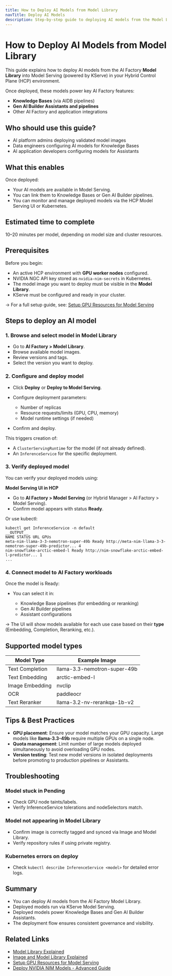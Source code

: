 ```yaml
---
title: How to Deploy AI Models from Model Library
navTitle: Deploy AI Models
description: Step-by-step guide to deploying AI models from the Model Library to Model Serving in Hybrid Control Plane.
---
```


# How to Deploy AI Models from Model Library

This guide explains how to deploy AI models from the AI Factory **Model Library** into Model Serving (powered by KServe) in your Hybrid Control Plane (HCP) environment.

Once deployed, these models power key AI Factory features:

-   **Knowledge Bases** (via AIDB pipelines)
-   **Gen AI Builder Assistants and pipelines**
-   Other AI Factory and application integrations

## Who should use this guide?

-   AI platform admins deploying validated model images
-   Data engineers configuring AI models for Knowledge Bases
-   AI application developers configuring models for Assistants

## What this enables

Once deployed:

-   Your AI models are available in Model Serving.
-   You can link them to Knowledge Bases or Gen AI Builder pipelines.
-   You can monitor and manage deployed models via the HCP Model Serving UI or Kubernetes.

## Estimated time to complete

10–20 minutes per model, depending on model size and cluster resources.

## Prerequisites

Before you begin:

-   An active HCP environment with **GPU worker nodes** configured.
-   NVIDIA NGC API key stored as `nvidia-nim-secrets` in Kubernetes.
-   The model image you want to deploy must be visible in the **Model Library**.
-   KServe must be configured and ready in your cluster.

→ For a full setup guide, see: [Setup GPU Resources for Model Serving](/edb-postgres-ai/hybrid-manager/ai-factory/learn/how-to/setup-gpu/)

## Steps to deploy an AI model

### 1. Browse and select model in Model Library

-   Go to **AI Factory > Model Library**.
-   Browse available model images.
-   Review versions and tags.
-   Select the version you want to deploy.

### 2. Configure and deploy model

-   Click **Deploy** or **Deploy to Model Serving**.

-   Configure deployment parameters:

    -   Number of replicas
    -   Resource requests/limits (GPU, CPU, memory)
    -   Model runtime settings (if needed)

-   Confirm and deploy.

This triggers creation of:

-   A `ClusterServingRuntime` for the model (if not already defined).
-   An `InferenceService` for the specific deployment.

### 3. Verify deployed model

You can verify your deployed models using:

**Model Serving UI in HCP**

-   Go to **AI Factory > Model Serving** (or Hybrid Manager > AI Factory > Model Serving).
-   Confirm model appears with status **Ready**.

Or use kubectl:

```shell
kubectl get InferenceService -n default
__OUTPUT__
NAME STATUS URL GPUs
meta-nim-llama-3-3-nemotron-super-49b Ready http://meta-nim-llama-3-3-nemotron-super-49b-predictor... 4
nim-snowflake-arctic-embed-l Ready http://nim-snowflake-arctic-embed-l-predictor... 1
...
```

### 4. Connect model to AI Factory workloads

Once the model is Ready:

-   You can select it in:

    -   Knowledge Base pipelines (for embedding or reranking)
    -   Gen AI Builder pipelines
    -   Assistant configurations

→ The UI will show models available for each use case based on their **type** (Embedding, Completion, Reranking, etc.).

## Supported model types

| Model Type      | Example Image                |
| --------------- | ---------------------------- |
| Text Completion | llama-3.3-nemotron-super-49b |
| Text Embedding  | arctic-embed-l               |
| Image Embedding | nvclip                       |
| OCR             | paddleocr                    |
| Text Reranker   | llama-3.2-nv-rerankqa-1b-v2  |

## Tips & Best Practices

-   **GPU placement**: Ensure your model matches your GPU capacity. Large models like **llama-3.3-49b** require multiple GPUs on a single node.
-   **Quota management**: Limit number of large models deployed simultaneously to avoid overloading GPU nodes.
-   **Version testing**: Test new model versions in isolated deployments before promoting to production pipelines or Assistants.

## Troubleshooting

### Model stuck in Pending

-   Check GPU node taints/labels.
-   Verify InferenceService tolerations and nodeSelectors match.

### Model not appearing in Model Library

-   Confirm image is correctly tagged and synced via Image and Model Library.
-   Verify repository rules if using private registry.

### Kubernetes errors on deploy

-   Check `kubectl describe InferenceService <model>` for detailed error logs.

## Summary

-   You can deploy AI models from the AI Factory Model Library.
-   Deployed models run via KServe Model Serving.
-   Deployed models power Knowledge Bases and Gen AI Builder Assistants.
-   The deployment flow ensures consistent governance and visibility.

## Related Links

-   [Model Library Explained](/edb-postgres-ai/ai-factory/learn/explained/model-library-explained)
-   [Image and Model Library Explained](/edb-postgres-ai/hybrid-manager/ai-factory/learn/explained/model-image-library-explained/)
-   [Setup GPU Resources for Model Serving](/edb-postgres-ai/hybrid-manager/ai-factory/learn/how-to/setup-gpu/)
-   [Deploy NVIDIA NIM Models - Advanced Guide](/edb-postgres-ai/ai-factory/learn/how-to/model-serving/deploy-nim-container/)
